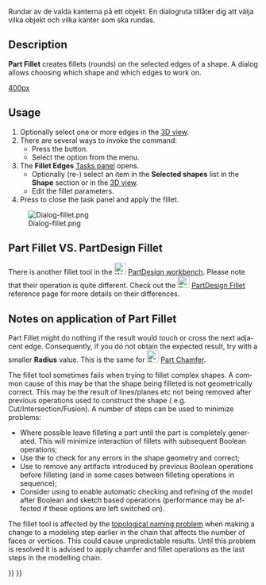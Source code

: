 <languages/>

<div lang="en" dir="ltr" class="mw-content-ltr">
{{Docnav
|[[Part_Scale|Scale]]
|[[Part_Chamfer|Chamfer]]
|[[Part_Workbench|Part]]
|IconL=Part_Scale.svg
|IconR=Part_Chamfer.svg
|IconC=Workbench_Part.svg
}}
</div>

<div class="mw-translate-fuzzy">
{{GuiCommand/sv|Name=Part_Fillet|Workbenches=Part,Complete}}

Rundar av de valda kanterna på ett objekt. En dialogruta tillåter dig att välja vilka objekt och vilka kanter som ska rundas.
</div>

<div lang="en" dir="ltr" class="mw-content-ltr">
== Description ==
</div>

<div lang="en" dir="ltr" class="mw-content-ltr">
'''Part Fillet''' creates fillets (rounds) on the selected edges of a shape. A dialog allows choosing which shape and which edges to work on.
</div>

[[image:Part_fillet_plate.PNG|400px]]
<div lang="en" dir="ltr" class="mw-content-ltr">
{{Caption|Plate with filleted corners}}
</div>

<div lang="en" dir="ltr" class="mw-content-ltr">
==Usage==
</div>

<div lang="en" dir="ltr" class="mw-content-ltr">
# Optionally select one or more edges in the [[3D_view|3D view]].
# There are several ways to invoke the command:
#* Press the {{Button|[[Image:Part_Fillet.svg|16px]] Fillet...}} button.
#* Select the {{MenuCommand|Part → [[Image:Part_Fillet.svg|16px]] Fillet...}} option from the menu.
# The '''Fillet Edges''' [[Task_panel|Tasks panel]] opens.
#* Optionally (re-) select an item in the '''Selected shapes''' list in the '''Shape''' section or in the [[3D_view|3D view]].
#* Edit the fillet parameters.
# Press {{Button|OK}} to close the task panel and apply the fillet.
</div>

<div lang="en" dir="ltr" class="mw-content-ltr">
[[Image:Dialog-fillet.png]]
</div>

<div lang="en" dir="ltr" class="mw-content-ltr">
== Part Fillet VS. PartDesign Fillet ==
</div>

<div lang="en" dir="ltr" class="mw-content-ltr">
There is another fillet tool in the [[Image:Workbench_PartDesign.svg|24px|link=PartDesign_Workbench]] [[PartDesign_Workbench|PartDesign workbench]]. Please note that their operation is quite different. Check out the [[Image:PartDesign_Fillet.svg|24px|link=PartDesign_Fillet]] [[PartDesign_Fillet|PartDesign Fillet]] reference page for more details on their differences.
</div>

<div lang="en" dir="ltr" class="mw-content-ltr">
== Notes on application of Part Fillet ==
</div>

<div lang="en" dir="ltr" class="mw-content-ltr">
Part Fillet might do nothing if the result would touch or cross the next adjacent edge. Consequently, if you do not obtain the expected result, try with a smaller '''Radius''' value. This is the same for [[Image:Part_Chamfer.svg|24px]] [[Part_Chamfer|Part Chamfer]].
</div>

<div lang="en" dir="ltr" class="mw-content-ltr">
The fillet tool sometimes fails when trying to fillet complex shapes. A common cause of this may be that the shape being filleted is not geometrically correct. This may be the result of lines/planes etc not being removed after previous operations used to construct the shape ( e.g. Cut/Intersection/Fusion). A number of steps can be used to minimize problems:
* Where possible leave filleting a part until the part is completely generated. This will minimize interaction of fillets with subsequent Boolean operations;
* Use the {{MenuCommand|Part → Check Geometry}} to check for any errors in the shape geometry and correct;
* Use {{MenuCommand|Part → Create a copy → Refine shape}} to remove any artifacts introduced by previous Boolean operations before filleting (and in some cases between filleting operations in sequence);
* Consider using {{MenuCommand|Edit → Preferences → PartDesign}} to enable automatic checking and refining of the model after Boolean and sketch based operations (performance may be affected if these options are left switched on).
</div> 

<div lang="en" dir="ltr" class="mw-content-ltr">
The fillet tool is affected by the [[Topological_naming_problem|topological naming problem]] when making a change to a modeling step earlier in the chain that affects the number of faces or vertices. This could cause unpredictable results. Until this problem is resolved it is advised to apply chamfer and fillet operations as the last steps in the modelling chain.
</div>


<div lang="en" dir="ltr" class="mw-content-ltr">
{{Docnav
|[[Part_Scale|Scale]]
|[[Part_Chamfer|Chamfer]]
|[[Part_Workbench|Part]]
|IconL=Part_Scale.svg
|IconR=Part_Chamfer.svg
|IconC=Workbench_Part.svg
}}
</div>

{{Part_Tools_navi{{#translation:}}}}
{{Userdocnavi{{#translation:}}}}